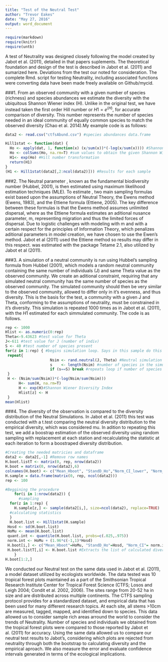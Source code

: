 ```yaml
---
title: "Test of the Neutral Test"
author: "Trevor Eakes"
date: "May 27, 2016"
output: word_document
---
```


```r
require(markdown)
require(knitr)
require(untb)
```

A test of Neutrality was designed closely following the model created by Jabot et al. (2011), detailed in that papers suplements. The theoretical foundation and design of the test is described in Jabot et al. (2011) and sumarized here. Deviations from the test our noted for consideration. The complete Rmd. script for testing Neutrality, including associated functions were converting data have been made freely available on Github/mycid.  

###1. 
From an observed community with a given number of species (richness) and species abundances we estimate the diversity with the ubiquitous Shannon Wiener index (H). Unlike in the original test, we have instead taken the first order Hill number or $H1=e^(H)$, for accurate comparison of diversity. This number represents the number of species needed  in an ideal community of equally common species to match the observed diversity (Chao et al. 2014).My example code is as follows:
```r
data2 <- read.csv("ctfsAbund.csv") #species abundances data.frame

Hill1stat <- function(dat) {
  Ho <- apply(dat, 1, function(x) (x/sum(x))*(-log(x/sum(x)))) #Shannon Wiener Diversity precursor
  Ho <- colSums(Ho, na.rm=T) #sum values to obtain the given Shannon Wiener number
  H1<- exp(Ho) #Hill number transformation
  return(H1)
}
(H1 <- Hill1stat(data2[,2:ncol(data2)])) #Results for each sample

```

###2. 
The Neutral parameter \Theta, known as the fundamental biodiversity number (Hubbel, 2001), is then estimated using maximum likelihood estimation techniques (MLE). To estimate \Theta, two main sampling formulas exist based upon the assumptions of Neutral Theory, the Ewens method (Ewens, 1983), and the Ettiene formula (Ettiene, 2005). The key difference between these formulas is that the Ewens method assumes unlimited dispersal, where as the Ettiene formula estimates an aditional nusance parameter, m, representing migration and thus the limited forces of dispersal. Due to logistic challenges with modeling with m and with a certain respect for the principles of Information Theory, which penalizes aditional parameters in model creation, we have chosen to use the Ewen's method. Jabot et al (2011) used the Ettiene method so results may differ in this respect. \Theta was estimated with the package Tetame 2.1, also utilized by Jabot et al (2011). 

###3.
A simulation of a neutral community is run using Hubbel's sampling formula from Hubbel (2001), which models a random neutral community containing the same number of individuals (J) and same Theta value as the observed community. We create an aditional constraint, requiring that any simulated neutral community has the same number of species as the observed community. The simulated community should then be very similar to the observed community, allowed to differ only in it's evenness, and thus diversity. This is the basis for the test, a community with a given J and Theta, conforming to the assumptions of neutrality, must be constrained in it's diversity. This simulation is repeated 1000 times as in Jabot et al. (2011), with the $H1$ estimated for each simmulated community. The code is as follows. 
```r
rep <- 1000
Hlist <- as.numeric(0:rep)
Theta<-9.43623 #test value for Theta
J<-611 #test value for J (number of indiv)
S <- 40 #test number of species present
for(z in 1:rep) { #begins simulation loop. Says in this sample do this operation xx times. 
 repeat{
                    Nsim <- rand.neutral(J, Theta) #Neutral simulation of a community.
                    s    <- length(Nsim) #number of species in the simulation
                    if (s==S) break #repeats loop if number of species in simulation != number of species in a sample
 } 
 H <- (Nsim/sum(Nsim))*(-log(Nsim/sum(Nsim)))
      H<- sum(H, na.rm=T)
      H <- exp(H)#Shannon Wiener Diversity Index
      Hlist[z] <- H
 }
mean(Hlist)
```
###4.
The diversity of the observation is compared to the diversity distribution of the Neutral Simulations. In Jabot et al. (2011) this test was conducted with a t.test comparing the neutral diversity distribution to the empirical diversity, which was considered mu. In adition to repeating this test, we add a boostrap estimation of the observed diversity using random sampling with replacement at each station and recalculating the statistic at each iteration to form a boostraped diversity distribution. 
```r
#Creating the needed matricies and dataframe
data2 <- data2[,-1] #Remove row names
H.boot.listT <- matrix(0, rep, nrow(data2))
H.boot = matrix(0, nrow(data2),6)
colnames(H.boot) <- c("Mean_Hboot", "StandD_Ho","Norm_CI_lower", "Norm_CI_higher", "Quant_CI_lower", "Quant_CI_higher")
H.sample = data.frame(matrix(0, rep, ncol(data2)))
rep <- 100

#Beggining the procedure
    for(i in 1:nrow(data2)) {
      #sampling
  for(z in 1:rep) {
    H.sample[z,] <- sample(data2[i,], size=ncol(data2), replace=TRUE)
  #calculating statistics
  }
  H.boot.list <- Hill1stat(H.sample)
 Hosd <- sd(H.boot.list)
 HoMu <- mean(H.boot.list)
 quant.int <- quantile(H.boot.list, probs=c(.025,.975))
 norm.int <- HoMu + (1.96*c(-1,1)*Hosd)
 H.boot[i,] <- c("Mean_Hboot"=HoMu, "StandD_Ho"=Hosd, "Norm_CI"= norm.int, "Quant_CI"=quant.int)
 H.boot.listT[,i] <- H.boot.list #Extracts the list of calculated diversities too
    }
H.boot[1:2,]
```

We conducted our Neutral test on the same data used in Jabot et al. (2011), a model dataset utilized by ecologists worldwide. The data tested was 10 tropical forest plots maintained as a part of the Smithsonian Tropical Research Institute Center for Tropical Forest Science (CTFS; Losos
and Leigh 2004; Condit et al. 2002, 2006). The sites range from 20-52 ha in size and are distributed across multiple continents. The CTFS sampling protocol provides for a standardized dataset, and empirical data that has been used for many different research topics.  At each site, all stems >10cm are measured, tagged, mapped, and identified down to species. This data allowed us to consider sample rich areas arround the world to consider the trends of Neutrality. Number of species and individuals we obtained from the tropical forest plots were compared to those reported by Jabot et al. (2011) for accuracy. Using the same data allowed us to compare our neutral test results to Jabot's, considering which plots are rejected from neutrality through both the bootstrap  to calculating diversity and the empirical aproach. We also measure the error and evaluate confidence intervals generated in terms of the ecological implications.  




